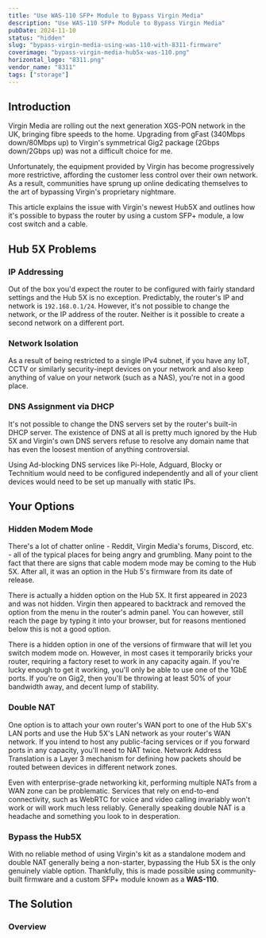 ```yaml
---
title: "Use WAS-110 SFP+ Module to Bypass Virgin Media"
description: "Use WAS-110 SFP+ Module to Bypass Virgin Media"
pubDate: 2024-11-10
status: "hidden"
slug: "bypass-virgin-media-using-was-110-with-8311-firmware"
coverimage: "bypass-virgin-media-hub5x-was-110.png"
horizontal_logo: "8311.png"
vendor_name: "8311"
tags: ["storage"]
---
```


## Introduction

Virgin Media are rolling out the next generation XGS-PON network in the UK, bringing fibre speeds to the home. Upgrading from gFast (340Mbps down/80Mbps up) to Virgin's symmetrical Gig2 package (2Gbps down/2Gbps up) was not a difficult choice for me.

Unfortunately, the equipment provided by Virgin has become progressively more restrictive, affording the customer less control over their own network. As a result, communities have sprung up online dedicating themselves to the art of bypassing Virgin's proprietary nightmare.

This article explains the issue with Virgin's newest Hub5X and outlines how it's possible to bypass the router by using a custom SFP+ module, a low cost switch and a cable.

## Hub 5X Problems

### IP Addressing

Out of the box you'd expect the router to be configured with fairly standard settings and the Hub 5X is no exception. Predictably, the router's IP and network is ``192.168.0.1/24``. However, it's not possible to change the network, or the IP address of the router. Neither is it possible to create a second network on a different port.

### Network Isolation

As a result of being restricted to a single IPv4 subnet, if you have any IoT, CCTV or similarly security-inept devices on your network and also keep anything of value on your network (such as a NAS), you're not in a good place.

### DNS Assignment via DHCP

It's not possible to change the DNS servers set by the router's built-in DHCP server. The existence of DNS at all is pretty much ignored by the Hub 5X and Virgin's own DNS servers refuse to resolve any domain name that has even the loosest mention of anything controversial.

Using Ad-blocking DNS services like Pi-Hole, Adguard, Blocky or Technitium would need to be configured independently and all of your client devices would need to be set up manually with static IPs.

## Your Options

### Hidden Modem Mode

There's a lot of chatter online - Reddit, Virgin Media's forums, Discord, etc. - all of the typical places for being angry and grumbling. Many point to the fact that there are signs that cable modem mode may be coming to the Hub 5X. After all, it was an option in the Hub 5's firmware from its date of release. 

There is actually a hidden option on the Hub 5X. It first appeared in 2023 and was not hidden. Virgin then appeared to backtrack and removed the option from the menu in the router's admin panel. You can however, still reach the page by typing it into your browser, but for reasons mentioned below this is not a good option.


There is a hidden option in one of the versions of firmware that will let you switch modem mode on. However, in most cases it temporarily bricks your router, requiring a factory reset to work in any capacity again. If you're lucky enough to get it working, you'll only be able to use one of the 1GbE ports. If you're on Gig2, then you'll be throwing at least 50% of your bandwidth away, and decent lump of stability.

### Double NAT

One option is to attach your own router's WAN port to one of the Hub 5X's LAN ports and use the Hub 5X's LAN network as your router's WAN network. If you intend to host any public-facing services or if you forward ports in any capacity, you'll need to NAT twice. Network Address Translation is a Layer 3 mechanism for defining how packets should be routed between devices in different network zones.

Even with enterprise-grade networking kit, performing multiple NATs from a WAN zone can be problematic. Services that rely on end-to-end connectivity, such as WebRTC for voice and video calling invariably won't work or will work much less reliably. Generally speaking double NAT is a headache and something you look to in desperation.

### Bypass the Hub5X

With no reliable method of using Virgin's kit as a standalone modem and double NAT generally being a non-starter, bypassing the Hub 5X is the only genuinely viable option. Thankfully, this is made possible using community-built firmware and a custom SFP+ module known as a **WAS-110**.

## The Solution

### Overview

